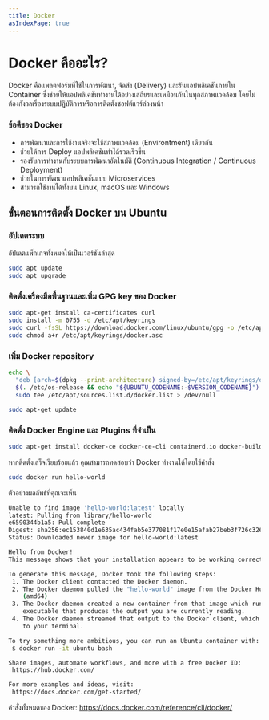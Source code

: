 ```yaml
---
title: Docker
asIndexPage: true
---
```



# Docker คืออะไร?

Docker คือแพลตฟอร์มที่ใช้ในการพัฒนา, จัดส่ง (Delivery) และรันแอปพลิเคชันภายใน Container ซึ่งช่วยให้แอปพลิเคชันทำงานได้อย่างเสถียรและเหมือนกันในทุกสภาพแวดล้อม โดยไม่ต้องกังวลเรื่องระบบปฏิบัติการหรือการติดตั้งซอฟต์แวร์ล่วงหน้า

### ข้อดีของ Docker

- การพัฒนาและการใช้งานจริงจะใช้สภาพแวดล้อม (Environtment) เดียวกัน
- ช่วยให้การ Deploy แอปพลิเคชันทำได้รวดเร็วขึ้น
- รองรับการทำงานกับระบบการพัฒนาอัตโนมัติ (Continuous Integration / Continuous Deployment)
- ช่วยในการพัฒนาแอปพลิเคชันแบบ Microservices
- สามารถใช้งานได้ทั้งบน Linux, macOS และ Windows

## ขั้นตอนการติดตั้ง Docker บน Ubuntu

<Steps>

### อัปเดตระบบ

อัปเดตแพ็กเกจทั้งหมดให้เป็นเวอร์ชันล่าสุด

```bash
sudo apt update
sudo apt upgrade
```

### ติดตั้งเครื่องมือพื้นฐานและเพิ่ม GPG key ของ Docker

```bash
sudo apt-get install ca-certificates curl
sudo install -m 0755 -d /etc/apt/keyrings
sudo curl -fsSL https://download.docker.com/linux/ubuntu/gpg -o /etc/apt/keyrings/docker.asc
sudo chmod a+r /etc/apt/keyrings/docker.asc
```

### เพิ่ม Docker repository

```bash
echo \
  "deb [arch=$(dpkg --print-architecture) signed-by=/etc/apt/keyrings/docker.asc] https://download.docker.com/linux/ubuntu \
  $(. /etc/os-release && echo "${UBUNTU_CODENAME:-$VERSION_CODENAME}") stable" | \
  sudo tee /etc/apt/sources.list.d/docker.list > /dev/null

sudo apt-get update
```

### ติดตั้ง Docker Engine และ Plugins ที่จำเป็น

```bash
sudo apt-get install docker-ce docker-ce-cli containerd.io docker-buildx-plugin docker-compose-plugin
```

</Steps>

หากติดตั้งเสร็จเรียบร้อยแล้ว คุณสามารถทดสอบว่า Docker ทำงานได้โดยใช้คำสั่ง

```bash
sudo docker run hello-world
```

ตัวอย่างผลลัพธ์ที่คุณจะเห็น

```bash
Unable to find image 'hello-world:latest' locally
latest: Pulling from library/hello-world
e6590344b1a5: Pull complete
Digest: sha256:ec153840d1e635ac434fab5e377081f17e0e15afab27beb3f726c3265039cfff
Status: Downloaded newer image for hello-world:latest

Hello from Docker!
This message shows that your installation appears to be working correctly.

To generate this message, Docker took the following steps:
 1. The Docker client contacted the Docker daemon.
 2. The Docker daemon pulled the "hello-world" image from the Docker Hub.
    (amd64)
 3. The Docker daemon created a new container from that image which runs the
    executable that produces the output you are currently reading.
 4. The Docker daemon streamed that output to the Docker client, which sent it
    to your terminal.

To try something more ambitious, you can run an Ubuntu container with:
 $ docker run -it ubuntu bash

Share images, automate workflows, and more with a free Docker ID:
 https://hub.docker.com/

For more examples and ideas, visit:
 https://docs.docker.com/get-started/
```

คำสั่งทั้งหมดของ Docker: https://docs.docker.com/reference/cli/docker/

